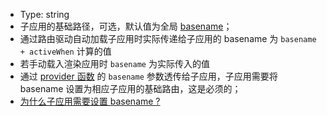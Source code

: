
- Type: <Highlight> string </Highlight>
- 子应用的基础路径，可选，默认值为全局 [basename](./run.md#basename)；
- 通过路由驱动自动加载子应用时实际传递给子应用的 basename 为 `basename + activeWhen` 计算的值
- 若手动载入渲染应用时 `basename` 为实际传入的值
- 通过 [provider 函数](../guide/quickStart/start.md#2导出-provider-函数) 的 `basename` 参数透传给子应用，子应用需要将 basename 设置为相应子应用的基础路由，这是必须的；
- [为什么子应用需要设置 basename ?](/issues/#子应用拿到-basename-的作用)
